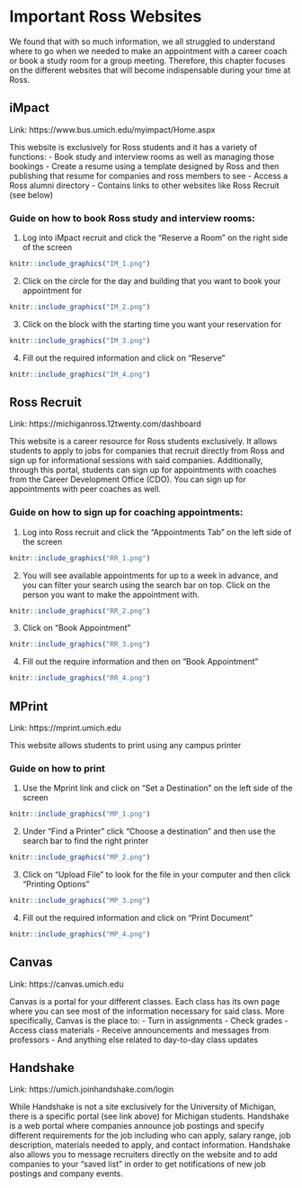 
# Important Ross Websites

We found that with so much information, we all struggled to understand where to go when we needed to make an appointment with a career coach or book a study room for a group meeting. Therefore, this chapter focuses on the different websites that will become indispensable during your time at Ross.

## iMpact

Link: https://www.bus.umich.edu/myimpact/Home.aspx

This website is exclusively for Ross students and it has a variety of functions:
- Book study and interview rooms as well as managing those bookings
- Create a resume using a template designed by Ross and then publishing that resume for companies and ross members to see
- Access a Ross alumni directory
- Contains links to other websites like Ross Recruit (see below)

### Guide on how to book Ross study and interview rooms:

1. Log into iMpact recruit and click the “Reserve a Room” on the right side of the screen
```r
knitr::include_graphics("IM_1.png")
```
2. Click on the circle for the day and building that you want to book your appointment for
```r
knitr::include_graphics("IM_2.png")
```
3. Click on the block with the starting time you want your reservation for
```r
knitr::include_graphics("IM_3.png")
```
4. Fill out the required information and click on “Reserve”
```r
knitr::include_graphics("IM_4.png")
```

## Ross Recruit

Link: https://michiganross.12twenty.com/dashboard

This website is a career resource for Ross students exclusively. It allows students to apply to jobs for companies that recruit directly from Ross and sign up for informational sessions with said companies. Additionally, through this portal, students can sign up for appointments with coaches from the Career Development Office (CDO). You can sign up for appointments with peer coaches as well.

### Guide on how to sign up for coaching appointments:

1. Log into Ross recruit and click the “Appointments Tab” on the left side of the screen
```r
knitr::include_graphics("RR_1.png")
```
2. You will see available appointments for up to a week in advance, and you can filter your search using the search bar on top. Click on the person you want to make the appointment with.
```r
knitr::include_graphics("RR_2.png")
```
3. Click on “Book Appointment”
```r
knitr::include_graphics("RR_3.png")
```
4. Fill out the require information and then on “Book Appointment”
```r
knitr::include_graphics("RR_4.png")
```

## MPrint

Link: https://mprint.umich.edu

This website allows students to print using any campus printer

### Guide on how to print

1. Use the Mprint link and click on “Set a Destination” on the left side of the screen
```r
knitr::include_graphics("MP_1.png")
```
2. Under “Find a Printer” click “Choose a destination” and then use the search bar to find the right printer
```r
knitr::include_graphics("MP_2.png")
```
3. Click on “Upload File” to look for the file in your computer and then click “Printing Options”
```r
knitr::include_graphics("MP_3.png")
```
4. Fill out the required information and click on “Print Document”
```r
knitr::include_graphics("MP_4.png")
```

## Canvas

Link: https://canvas.umich.edu

Canvas is a portal for your different classes. Each class has its own page where you can see most of the information necessary for said class. More specifically, Canvas is the place to:
- Turn in assignments
- Check grades
- Access class materials
- Receive announcements and messages from professors
- And anything else related to day-to-day class updates

## Handshake

Link: https://umich.joinhandshake.com/login

While Handshake is not a site exclusively for the University of Michigan, there is a specific portal (see link above) for Michigan students. Handshake is a web portal where companies announce job postings and specify different requirements for the job including who can apply, salary range, job description, materials needed to apply, and contact information. Handshake also allows you to message recruiters directly on the website and to add companies to your “saved list” in order to get notifications of new job postings and company events.


